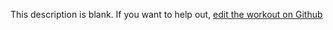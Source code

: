
  This description is blank. If you want to help out, [edit the workout on Github](https://www.github.com/LiftArcade/exercises/blob/main/exercises/gironda-sternum-chin-ups-description.mdx)